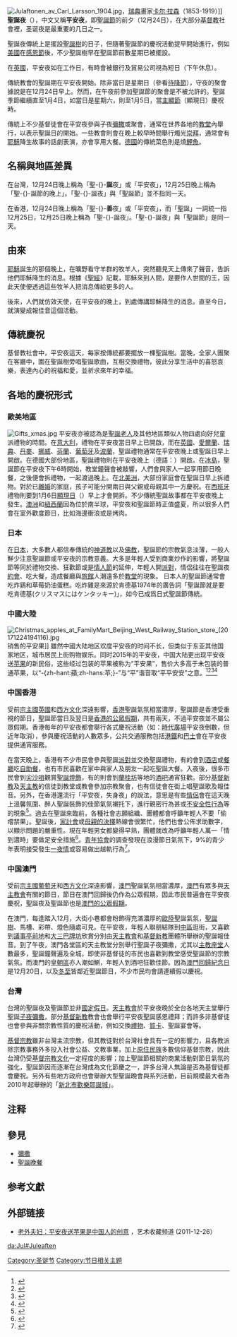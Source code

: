 {{Refimprove |time=2017-12-23T15:53:00+00:00 }}
{{noteTA
|G1=Country
|T=zh-hans:圣诞夜;zh-hk:聖善夜;zh-tw:聖誕夜;
|1=zh-hans:圣诞夜;zh-hk:聖善夜;zh-tw:聖誕夜;
}}

[[File:Julaftonen_av_Carl_Larsson_1904.jpg|thumb]]，[[瑞典|瑞典]]畫家[[卡尔·拉森|卡尔·拉森]]（1853-1919）]]
'''聖誕夜'''（{{lang-en|Christmas Eve}}），中文又稱'''平安夜'''{{notetag|源自著名的聖誕歌曲《[[平安夜_(歌曲)|平安夜]]》（''Stille Nacht''）}}，即[[聖誕節|聖誕節]]的前夕（12月24日），在大部分[[基督教|基督教]]社會裡，圣诞夜是{{le|圣诞季|Christmas and holiday season}}最重要的几日之一。

聖誕夜傳統上是擺設[[聖誕樹|聖誕樹]]的日子，但隨著聖誕節的慶祝活動提早開始進行，例如[[美國|美國]]在[[感恩節|感恩節]]後，不少聖誕樹早在聖誕節前數星期已被擺設。

在[[英國|英國]]，平安夜如在工作日，有時會被銀行及貿易公司視為短日（下午休息）。

傳統教會的聖誕期在平安夜開始。除非當日是星期日（參看[[待降節|待降節]]），守夜的聚會據說是在12月24日早上。然而，在午夜前參加聖誕節的聚會是不被允許的。聖誕季節繼續直至1月4日，如當日是星期六，則至1月5日，當[[主顯節|主顯節]]（顯現日）慶祝時。

傳統上不少基督徒會在平安夜參與子夜[[彌撒|彌撒]]或聚會，通常在世界各地的[[教堂|教堂]]內舉行，以表示聖誕日的開始。一些教會則會在晚上較早時間舉行燭光[[崇拜|崇拜]]，通常會有[[耶穌|耶穌]]降生故事的話劇表演，亦會享用大餐。[[德國|德國]]的傳統菜色則是燒[[鯉魚|鯉魚]]。

==名稱與地區差異==
在台灣，12月24日晚上稱為「聖-{}-'''誕'''夜」或「平安夜」，12月25日晚上稱為「聖-{}-誕節的晚上」。「聖-{}-誕夜」與「聖誕節」並不指同一天。

在香港，12月24日晚上稱為「聖-{}-'''善'''夜」或「平安夜」，而「聖誕」一詞統一指12月25日，12月25日晚上稱為「聖-{}-誕夜」。「聖-{}-誕夜」與「聖誕節」是同一天。

==由來==
[[耶穌|耶穌]]誕生的那個晚上，在曠野看守羊群的牧羊人，突然聽見天上傳來了聲音，告訴他們耶穌降生的消息。根據《[[聖經|聖經]]》記載，耶穌來到人間，是要作人世間的王，因此天使便透過這些牧羊人把消息傳給更多的人。

後來，人們就仿效天使，在平安夜的晚上，到處傳講耶穌降生的消息。直至今日，就演變成報佳音這個活動。

==傳統慶祝==
基督教社會中，平安夜這天，每家按傳統都要擺放一棵聖誕樹。當晚，全家人團聚在客廳中，圍在聖誕樹旁唱聖誕歌曲，互相交換禮物，彼此分享生活中的喜怒哀樂，表達內心的祝福和愛，並祈求來年的幸福。

== 各地的慶祝形式 ==
=== 歐美地區 ===
[[File:Gifts_xmas.jpg|thumb]]
平安夜亦被認為是[[聖誕老人|聖誕老人]]及其他地區類似人物四處向好兒童派禮物的時間。在[[意大利|意大利]]，禮物在平安夜當日早上已開啟，而在[[英國|英國]]、[[愛爾蘭|愛爾蘭]]、[[瑞典|瑞典]]、[[丹麥|丹麥]]、[[挪威|挪威]]、[[芬蘭|芬蘭]]、[[葡萄牙|葡萄牙]]及[[波蘭|波蘭]]，聖誕禮物通常在平安夜晚上或聖誕日早上開啟。在德國大部份地區，聖誕禮物則在平安夜晚上（德語：{{lang|de|''Bescherung''}}）開啟。在[[冰島|冰島]]，聖誕節在平安夜下午6時開始，教堂鐘聲會被敲響，人們會與家人一起享用節日晚餐，之後便會拆禮物，一起渡過晚上。在[[北美洲|北美洲]]，大部份家庭會在聖誕日早上拆禮物。對於已[[離婚|離婚]]的家庭，孩子可能分開兩日與父親或母親其中一方慶祝。在[[西班牙|西班牙]]禮物則要到1月6日[[顯現日|顯現日]]（{{lang|es|''Día de reyes''}}）早上才會開拆。不少傳統聖誕故事都在平安夜晚上發生。[[澳洲|澳洲]]和[[紐西蘭|紐西蘭]]因為位於南半球，平安夜和聖誕節時正值盛夏，所以很多人們會在室外歡度節日，比如海邊衝浪或是烤肉。

===日本 ===
在[[日本|日本]]，大多數人都信奉傳統的[[神道教|神道教]]以及[[佛教|佛教]]，聖誕節的宗教氣息淡薄，一般人鮮少注意聖誕節或平安夜的宗教意義。大多是年輕人受到商業炒作的影響，將聖誕節等同於禮物交換、狂歡節或是[[情人節|情人節]]的延伸，年輕人開[[派對|派對]]，情侶往往在聖誕夜[[約會|約會]]、吃大餐，造成餐廳與[[旅館|旅館]]人潮遠多於[[教堂|教堂]]的現象。
日本人的聖誕節通常會吃炸鷄和草莓奶油蛋糕。吃炸雞是來源於肯德基1974年的廣告詞「聖誕節就是要吃肯德基(クリスマスにはケンタッキー)」，如今已成爲日式聖誕節傳統。

=== 中國大陸 ===
[[File:Christmas_apples_at_FamilyMart_Beijing_West_Railway_Station_store_(20171224194116).jpg|thumb]]销售的平安果]]
雖然中國大陆地区欢度平安夜的时间不长，但类似于东亚其他国家地区，城市居民上街购物娱乐。同时2015年的平安夜，中国大陆更出现平安夜送[[苹果|苹果]]的新民俗，这些经过包装的苹果被称为“平安果”，售价大多高于未包装的普通苹果，以“-{zh-hant:蘋;zh-hans:苹;}-”与“平”谐音取“平平安安”之意。<ref>{{cite news|url=http://news.sohu.com/20061224/n247226223.shtml|title=一个苹果用了一百张包装纸 “平安果”喊价180元一个|publisher=[[贵州商报|贵州商报]]|date=2006-12-24|accessdate=2017-12-25|archive-date=2021-03-17|archive-url=https://web.archive.org/web/20210317195717/http://news.sohu.com/20061224/n247226223.shtml|dead-url=no}}</ref><ref>{{cite news|author=莫华英|url=http://news.sohu.com/20061226/n247265365.shtml|title=“平安夜”吃“平安果”，圣诞节也在“中国化”|publisher=[[新华网|新华网]]|date=2006-12-26|accessdate=2017-12-25|archive-date=2017-12-25|archive-url=https://web.archive.org/web/20171225091855/http://news.sohu.com/20061226/n247265365.shtml|dead-url=no}}</ref><ref>{{cite news|author=杨家辰|url=http://news.hsw.cn/system/2010/12/24/050735776.shtml|title=今年平安夜流行“平安果” 民俗专家称或为新民俗|publisher=阳光报|date=2010-12-24|accessdate=2017-12-25|archive-date=2021-03-06|archive-url=https://web.archive.org/web/20210306122049/http://news.hsw.cn/system/2010/12/24/050735776.shtml|dead-url=no}}</ref><ref>{{cite news|author=李明华|url=http://www.chinanews.com/life/2012/12-25/4435049.shtml|title=苹果包装成“平安果” 身价翻几番 卖的是包装|publisher=[[齐鲁晚报|齐鲁晚报]]|date=2012-12-25|accessdate=2017-12-25|archive-date=2018-12-24|archive-url=https://web.archive.org/web/20181224121900/http://www.chinanews.com/life/2012/12-25/4435049.shtml|dead-url=no}}</ref>

=== 中国香港 ===
受前[[宗主國|宗主國]][[英國|英國]]和[[西方文化|西方文化]]深遠影響，[[香港|香港]]聖誕氣氛相當濃厚，聖誕節是香港受重視的節日，聖誕節當日及翌日是[[香港公眾假期|香港的公眾假期]]，共有兩天，不過平安夜並不屬公眾假期。香港每年的平安夜都會舉行各式慶祝活動（如：[[時代廣場_(香港)|時代廣場]]平安夜倒數，但近年取消），參與慶祝活動的人數眾多，公共交通服務包括[[港鐵|港鐵]]和[[香港巴士|巴士]]會在平安夜提供通宵服務。

在當天晚上，香港有不少市民會參與聖誕[[派對|派對]]並交換聖誕禮物，有的會到[[酒店|酒店]]或[[餐廳|餐廳]]吃[[自助餐|自助餐]]，也有市民喜歡在家中與家人及朋友一起吃聖誕大餐。入夜後，很多市民會到[[尖沙咀|尖沙咀]]觀賞[[燈飾|聖誕燈飾]]，有的則會到[[蘭桂坊|蘭桂坊]]等地的[[酒吧|酒吧]]通宵狂歡。部分[[基督教|基督新教]]及[[天主教|天主教]]的信徒到教堂或教會參加宗教聚會，也有信徒會在街上唱聖誕歌及報佳音。另外，在香港還流行「平安夜，失身夜」的說法，意思是有些[[情侶|情侶]]會在這天晚上溫馨氛圍、醉人聖誕裝飾的佳節氣氛襯托下，進行親密行為甚或[[不安全性行為|不安全性行為]]等的現象<ref>{{Cite web |url=http://www.adaymag.com/2017/12/19/sex-talk-mass-babies.html |title=Sex Talk：「平安夜，失身夜」，原來不是沒有科學根據 |accessdate=2017-12-23 |date=2017-12-18 |work=A Day Magazine |language=zh-hant |archive-date=2021-04-17 |archive-url=https://web.archive.org/web/20210417212208/https://www.adaymag.com/2017/12/19/sex-talk-mass-babies.html |dead-url=no }}</ref>。過去在聖誕來臨前，各種社會志願組織、團體都會呼籲年輕人不要「偷嚐禁果」。聖誕後，[[香港家庭計劃指導會|家計會]]或[[母親的決擇|母親的決擇]]熱線會很繁忙，他們也會公佈求助數字，以顯示問題的嚴重性。現在年輕男女都變得早熟，團體就改為呼籲年輕人萬一「情到濃時」要做足安全措施<ref>{{Cite book |title=《我們香港這些年: since 1977》 |author=徐天成 |publisher=聯合電子出版有限公司 |page=頁2009}}</ref>。[[香港青年協會|青年協會]]的調查發現在浪漫節日氣氛下，9%的青少年表明接受發生[[一夜情|一夜情]]或容易做出越軌行為<ref>{{Cite news |url=http://orientaldaily.on.cc/cnt/news/20101213/00176_022.html |title=聖誕大忌酗酒吸毒失身 |accessdate=2017-12-24 |date=2010-12-13 |work=東方日報 |language=zh-hant |archive-date=2021-03-17 |archive-url=https://web.archive.org/web/20210317202417/http://orientaldaily.on.cc/cnt/news/20101213/00176_022.html |dead-url=no }}</ref>。

=== 中国澳門 ===
受前[[宗主國|宗主國]][[葡萄牙|葡萄牙]]和[[西方文化|西方文化]]深遠影響，[[澳門|澳門]]聖誕氣氛相當濃厚，[[澳門|澳門]]有眾多與[[天主教會|天主教會]]有關的節日，節日在澳門回歸後仍作為公眾假期，因此市民普遍會在平安夜慶祝，聖誕夜及聖誕節也是[[澳門公眾假期|澳門的公眾假期]]。

在澳門，每逢踏入12月，大街小巷都會粉飾得充滿濃厚的[[歐陸|歐陸]]聖誕氣氛，[[聖誕樹|聖誕樹]]、馬槽、彩帶、燈色隨處可見。在平安夜，年輕人聯朋結隊到[[中區_(澳門)|中區]]逛街，又喜歡到[[議事亭前地|議事亭前地]]和[[大三巴牌坊|大三巴牌坊]]欣賞分別由[[天主教會|天主教會]]和[[基督新教|基督新教]]團體所舉辦的聖誕報佳音。到了午夜，澳門各堂區的天主教堂分別舉行聖誕子夜彌撒，尤其以[[主教座堂|主教座堂]]人數最多，聖誕鐘聲遍及全城，即使非基督徒的市民也喜歡到教堂感受聖誕節的宗教氣氛。而澳門的[[皇朝區|皇朝區]]亦人潮如鰂，年輕人到酒吧狂歡佳節。因為[[澳門回歸紀念日|澳門回歸紀念日]]是12月20日，以及[[冬至|冬至]]皆鄰近聖誕節日，不少市民均會請連續假以慶祝。

=== 台灣 ===
台灣的聖誕夜及聖誕節並非[[中華民國國定假日|國定假日]]。[[台灣天主教|天主教會]]於平安夜晚於全台各地天主堂舉行聖誕[[彌撒|子夜彌撒]]，部分[[台灣基督教新教|基督新教]]教會也會舉行平安夜聖誕感恩禮拜；而許多非基督徒也會參與非關宗教性質的慶祝活動，例如交換[[禮物|禮物]]、[[賀卡|賀卡]]、聖誕宴會等。

[[台灣基督教|基督宗教]]雖非台灣主流宗教，但其教徒對於台灣社會具有一定的影響力，且各教派除宗教事務外多投入社會公益、文教事業，加上[[臺灣原住民族|原住民族]]多數信仰基督宗教，因此台灣仍受[[基督教文化|基督宗教文化]]一定程度的影響；加上聖誕節相關的商業活動對節日氣氛的強化，聖誕節因而逐漸在台灣成為文化節慶之一，許多台灣人無論是否為基督徒都會慶祝。另外有些地方政府也會舉辦大型聖誕晚會與系列活動，目前規模最大者為2010年起舉辦的「[[新北市歡樂耶誕城|新北市歡樂耶誕城]]」。

==注释==
{{notefoot}}
==參見==
*[[彌撒|彌撒]]
*[[聖誕晚餐|聖誕晚餐]]

==参考文獻==
{{Reflist}}

==外部链接==
{{Commonscat|Christmas Eve}}

*[http://gb.cri.cn/36724/2011/12/26/5751s3494887.htm 老外夫妇：平安夜送苹果是中国人的创意] {{Wayback|url=http://gb.cri.cn/36724/2011/12/26/5751s3494887.htm |date=20161227013718 }}，艺术收藏频道 (2011-12-26）

{{聖誕節}}
{{Authority control}}
[[Category:圣诞节|Category:圣诞节]]
[[Category:节日相关主题|Category:节日相关主题]]

[[da:Jul#Juleaften|da:Jul#Juleaften]]